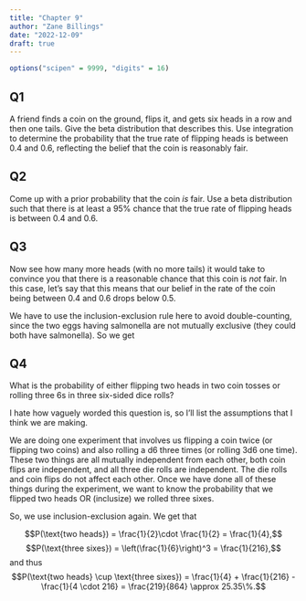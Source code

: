 ```yaml
---
title: "Chapter 9"
author: "Zane Billings"
date: "2022-12-09"
draft: true
---
```


```r
options("scipen" = 9999, "digits" = 16)
```


## Q1

::: {.callout-note appearance="simple"}

A friend finds a coin on the ground, flips it, and gets six heads in a row and
then one tails. Give the beta distribution that describes this. Use integration
to determine the probability that the true rate of flipping heads is between
0.4 and 0.6, reflecting the belief that the coin is reasonably fair.

:::



## Q2

::: {.callout-note appearance="simple"}

Come up with a prior probability that the coin *is* fair. Use a beta
distribution such that there is at least a 95\% chance that the true rate of
flipping heads is between 0.4 and 0.6.

:::


## Q3

::: {.callout-note appearance="simple"}

Now see how many more heads (with no more tails) it would take to convince you
that there is a reasonable chance that this coin is *not* fair. In this case,
let's say that this means that our belief in the rate of the coin being between
0.4 and 0.6 drops below 0.5.

:::

We have to use the inclusion-exclusion rule here to avoid double-counting, since
the two eggs having salmonella are not mutually exclusive (they could both
have salmonella). So we get
\begin{align*}
P(\text{ate a salmonella egg}) &= P(\text{egg one had salmonella}) + P(\text{egg two had salmonella})
\\ &\quad\quad -P(\text{both eggs had salmonella}) \\
&= \frac{1}{20000} + \frac{1}{20000} - \left(\frac{1}{20000}\right) ^2 \\
&= \frac{39,999}{400,000,000} \approx 0.009\%.
\end{align*}

## Q4

::: {.callout-note appearance="simple}

What is the probability of either flipping two heads in two coin tosses or
rolling three 6s in three six-sided dice rolls?

:::

I hate how vaguely worded this question is, so I'll list the assumptions that
I think we are making.

We are doing one experiment that involves us flipping a coin twice (or flipping
two coins) and also rolling a d6 three times (or rolling 3d6 one time). These
two things are all mutually independent from each other, both coin flips are 
independent, and all three die rolls are independent. The die rolls and coin
flips do not affect each other. Once we have done all of these things during
the experiment, we want to know the probability that we flipped two heads OR
(inclusize) we rolled three sixes.

So, we use inclusion-exclusion again. We get that

$$P(\text{two heads}) = \frac{1}{2}\cdot \frac{1}{2} = \frac{1}{4},$$
$$P(\text{three sixes}) = \left(\frac{1}{6}\right)^3 = \frac{1}{216},$$
and thus
$$P(\text{two heads} \cup \text{three sixes}) = \frac{1}{4} + \frac{1}{216} - \frac{1}{4 \cdot 216} = \frac{219}{864} \approx 25.35\%.$$

<!-- end of file -->
